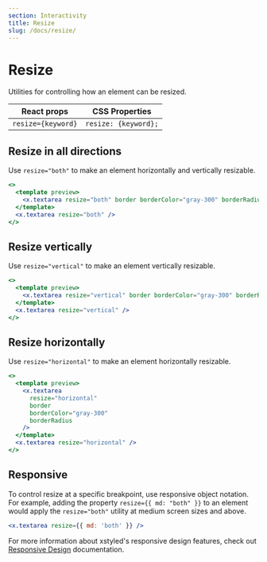 ```yaml
---
section: Interactivity
title: Resize
slug: /docs/resize/
---
```


# Resize

Utilities for controlling how an element can be resized.

| React props        | CSS Properties       |
| ------------------ | -------------------- |
| `resize={keyword}` | `resize: {keyword};` |

## Resize in all directions

Use `resize="both"` to make an element horizontally and vertically resizable.

```jsx preview color=amber
<>
  <template preview>
    <x.textarea resize="both" border borderColor="gray-300" borderRadius />
  </template>
  <x.textarea resize="both" />
</>
```

## Resize vertically

Use `resize="vertical"` to make an element vertically resizable.

```jsx preview color=indigo
<>
  <template preview>
    <x.textarea resize="vertical" border borderColor="gray-300" borderRadius />
  </template>
  <x.textarea resize="vertical" />
</>
```

## Resize horizontally

Use `resize="horizontal"` to make an element horizontally resizable.

```jsx preview color=purple
<>
  <template preview>
    <x.textarea
      resize="horizontal"
      border
      borderColor="gray-300"
      borderRadius
    />
  </template>
  <x.textarea resize="horizontal" />
</>
```

## Responsive

To control resize at a specific breakpoint, use responsive object notation. For example, adding the property `resize={{ md: "both" }}` to an element would apply the `resize="both"` utility at medium screen sizes and above.

```jsx
<x.textarea resize={{ md: 'both' }} />
```

For more information about xstyled's responsive design features, check out [Responsive Design](@TODO-link) documentation.
